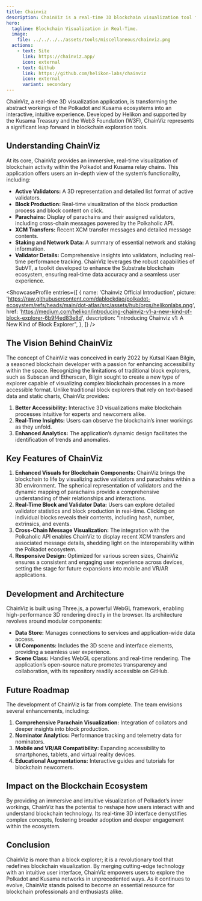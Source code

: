 ```yaml
---
title: Chainviz
description: ChainViz is a real-time 3D blockchain visualization tool for Polkadot and Kusama, revolutionizing accessibility and comprehension.
hero:
  tagline: Blockchain Visualization in Real-Time.
  image: 
    file: ../../../../assets/tools/miscellaneous/chainviz.png
  actions:
    - text: Site
      link: https://chainviz.app/
      icon: external
    - text: Github
      link: https://github.com/helikon-labs/chainviz
      icon: external
      variant: secondary
---
```




ChainViz, a real-time 3D visualization application, is transforming the abstract workings of the Polkadot and Kusama ecosystems into an interactive, intuitive experience. 
Developed by Helikon and supported by the Kusama Treasury and the Web3 Foundation (W3F), ChainViz represents a significant leap forward in blockchain exploration tools.

## Understanding ChainViz
At its core, ChainViz provides an immersive, real-time visualization of blockchain activity within the Polkadot and Kusama relay chains. 
This application offers users an in-depth view of the system’s functionality, including:
- **Active Validators:** A 3D representation and detailed list format of active validators.
- **Block Production:** Real-time visualization of the block production process and block content on click.
- **Parachains:** Display of parachains and their assigned validators, including cross-chain messages powered by the Polkaholic API.
- **XCM Transfers:** Recent XCM transfer messages and detailed message contents.
- **Staking and Network Data:** A summary of essential network and staking information.
- **Validator Details:** Comprehensive insights into validators, including real-time performance tracking.
ChainViz leverages the robust capabilities of SubVT, a toolkit developed to enhance the Substrate blockchain ecosystem, ensuring real-time data accuracy and a seamless user experience.

<ShowcaseProfile
  entries={[
    {
      name: 'Chainviz Official Introduction',
      picture: 'https://raw.githubusercontent.com/dablockdao/polkadot-ecosystem/refs/heads/main/dot-atlas/src/assets/hub/orgs/helikonlabs.png',
      href: 'https://medium.com/helikon/introducing-chainviz-v1-a-new-kind-of-block-explorer-6b9f4ed83e8d',
      description:
        "Introducing Chainviz v1: A New Kind of Block Explorer",
    },
  ]}
/>

## The Vision Behind ChainViz
The concept of ChainViz was conceived in early 2022 by Kutsal Kaan Bilgin, a seasoned blockchain developer with a passion for enhancing accessibility within the space. Recognizing the limitations of traditional block explorers, such as Subscan and Etherscan, Bilgin sought to create a new type of explorer capable of visualizing complex blockchain processes in a more accessible format.
Unlike traditional block explorers that rely on text-based data and static charts, ChainViz provides:
1. **Better Accessibility:** Interactive 3D visualizations make blockchain processes intuitive for experts and newcomers alike.
2. **Real-Time Insights:** Users can observe the blockchain’s inner workings as they unfold.
3. **Enhanced Analytics:** The application’s dynamic design facilitates the identification of trends and anomalies.

## Key Features of ChainViz
1. **Enhanced Visuals for Blockchain Components:** ChainViz brings the blockchain to life by visualizing active validators and parachains within a 3D environment. The spherical representation of validators and the dynamic mapping of parachains provide a comprehensive understanding of their relationships and interactions.
2. **Real-Time Block and Validator Data:** Users can explore detailed validator statistics and block production in real-time. Clicking on individual blocks reveals their contents, including hash, number, extrinsics, and events.
3. **Cross-Chain Message Visualization:** The integration with the Polkaholic API enables ChainViz to display recent XCM transfers and associated message details, shedding light on the interoperability within the Polkadot ecosystem.
4. **Responsive Design:** Optimized for various screen sizes, ChainViz ensures a consistent and engaging user experience across devices, setting the stage for future expansions into mobile and VR/AR applications.

## Development and Architecture
ChainViz is built using Three.js, a powerful WebGL framework, enabling high-performance 3D rendering directly in the browser. Its architecture revolves around modular components:
- **Data Store:** Manages connections to services and application-wide data access.
- **UI Components:** Includes the 3D scene and interface elements, providing a seamless user experience.
- **Scene Class:** Handles WebGL operations and real-time rendering.
The application’s open-source nature promotes transparency and collaboration, with its repository readily accessible on GitHub.

## Future Roadmap
The development of ChainViz is far from complete. The team envisions several enhancements, including:
1. **Comprehensive Parachain Visualization:** Integration of collators and deeper insights into block production.
2. **Nominator Analytics:** Performance tracking and telemetry data for nominators.
3. **Mobile and VR/AR Compatibility:** Expanding accessibility to smartphones, tablets, and virtual reality devices.
4. **Educational Augmentations:** Interactive guides and tutorials for blockchain newcomers.

## Impact on the Blockchain Ecosystem
By providing an immersive and intuitive visualization of Polkadot’s inner workings, ChainViz has the potential to reshape how users interact with and understand blockchain technology. Its real-time 3D interface demystifies complex concepts, fostering broader adoption and deeper engagement within the ecosystem.

## Conclusion
ChainViz is more than a block explorer; it is a revolutionary tool that redefines blockchain visualization. By merging cutting-edge technology with an intuitive user interface, ChainViz empowers users to explore the Polkadot and Kusama networks in unprecedented ways. As it continues to evolve, ChainViz stands poised to become an essential resource for blockchain professionals and enthusiasts alike.
